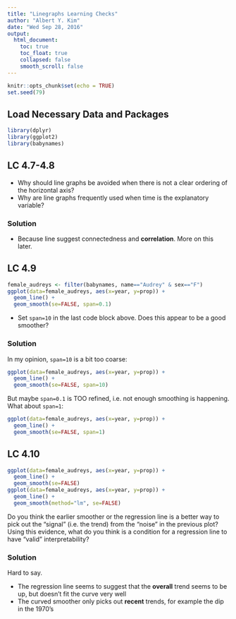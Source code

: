 ```yaml
---
title: "Linegraphs Learning Checks"
author: "Albert Y. Kim"
date: "Wed Sep 28, 2016"
output:
  html_document:
    toc: true
    toc_float: true
    collapsed: false
    smooth_scroll: false
---
```


```r
knitr::opts_chunk$set(echo = TRUE)
set.seed(79)
```




## Load Necessary Data and Packages

```r
library(dplyr)
library(ggplot2)
library(babynames)
```



## LC 4.7-4.8

* Why should line graphs be avoided when there is not a clear ordering of the horizontal axis?
* Why are line graphs frequently used when time is the explanatory variable?

### Solution

* Because line suggest connectedness and **correlation**. More on this later.





## LC 4.9

```r
female_audreys <- filter(babynames, name=="Audrey" & sex=="F")
ggplot(data=female_audreys, aes(x=year, y=prop)) + 
  geom_line() +
  geom_smooth(se=FALSE, span=0.1)
```

* Set `span=10` in the last code block above. Does this appear to be a good smoother?

### Solution

In my opinion, `span=10` is a bit too coarse:

```r
ggplot(data=female_audreys, aes(x=year, y=prop)) + 
  geom_line() +
  geom_smooth(se=FALSE, span=10)
```

But maybe `span=0.1` is TOO refined, i.e. not enough smoothing is happening. What about
`span=1`:

```r
ggplot(data=female_audreys, aes(x=year, y=prop)) + 
  geom_line() +
  geom_smooth(se=FALSE, span=1)
```





## LC 4.10

```r
ggplot(data=female_audreys, aes(x=year, y=prop)) + 
  geom_line() +
  geom_smooth(se=FALSE)
ggplot(data=female_audreys, aes(x=year, y=prop)) + 
  geom_line() +
  geom_smooth(method="lm", se=FALSE)
```

Do you think the earlier smoother or the regression line is a better way to pick out the "signal" (i.e. the trend) from the "noise" in the previous plot? Using this evidence, what do you think is a condition for a regression line to have "valid" interpretability?

### Solution

Hard to say.

* The regression line seems to suggest that the **overall** trend seems to be up, but doesn't fit the curve very well
* The curved smoother only picks out **recent** trends, for example the dip in the 1970's
